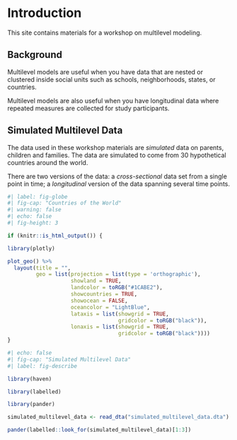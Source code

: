 # Introduction

This site contains materials for a workshop on multilevel modeling.

## Background

Multilevel models are useful when you have data that are nested or clustered inside social units such as schools, neighborhoods, states, or countries.

Multilevel models are also useful when you have longitudinal data where repeated measures are collected for study participants.

## Simulated Multilevel Data

The data used in these workshop materials are *simulated* data on parents, children and families. The data are simulated to come from 30 hypothetical countries around the world.

There are two versions of the data: a *cross-sectional* data set from a single point in time; a *longitudinal* version of the data spanning several time points.


```r
#| label: fig-globe
#| fig-cap: "Countries of the World"
#| warning: false
#| echo: false
#| fig-height: 3

if (knitr::is_html_output()) {

library(plotly)

plot_geo() %>%
  layout(title = "", 
         geo = list(projection = list(type = 'orthographic'),
                    showland = TRUE,  
                    landcolor = toRGB("#1CABE2"),
                    showcountries = TRUE,
                    showocean = FALSE, 
                    oceancolor = "LightBlue",
                    lataxis = list(showgrid = TRUE,
                                   gridcolor = toRGB("black")),
                    lonaxis = list(showgrid = TRUE,
                                   gridcolor = toRGB("black"))))
}

```

```r
#| echo: false
#| fig-cap: "Simulated Multilevel Data"
#| label: fig-describe

library(haven)

library(labelled)

library(pander)

simulated_multilevel_data <- read_dta("simulated_multilevel_data.dta")

pander(labelled::look_for(simulated_multilevel_data)[1:3])

```








